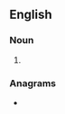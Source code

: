 ==English==

===Noun===
{{head|en|noun plural form}}

# {{plural of|brane|lang=en}}

===Anagrams===
* {{anagrams|en|a=abenrs|Abners|Barnes|Berans|NBAers|Nabers|barens|brasen}}